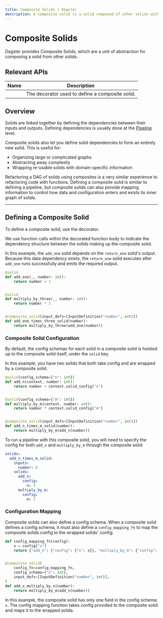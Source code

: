 ```yaml
---
title: Composite Solids | Dagster
description: A composite solid is a solid composed of other solids with a config mapping function.
---
```


# Composite Solids

Dagster provides Composite Solids, which are a unit of abstraction for composing a solid from other solids.

## Relevant APIs

| Name                                                                                  | Description                                     |
| ------------------------------------------------------------------------------------- | ----------------------------------------------- |
| <PyObject module="dagster" object="composite_solid" displayText="@composite_solid" /> | The decorator used to define a composite solid. |

## Overview

Solids are linked together by defining the dependencies between their inputs and outputs. Defining dependencies is usually done at the [Pipeline](/concepts/solids-pipelines/pipelines) level.

Composite solids also let you define solid dependencies to form an entirely new solid. This is useful for:

- Organizing large or complicated graphs
- Abstracting away complexity
- Wrapping re-usable solids with domain-specific information

Refactoring a DAG of solids using composites is a very similar experience to refactoring code with functions. Defining a composite solid is similar to defining a pipeline, but composite solids can also provide mapping information to control how data and configuration enters and exists its inner graph of solids.

---

## Defining a Composite Solid

To define a composite solid, use the <PyObject object="composite_solid" decorator /> decorator.

We use function calls within the decorated function body to indicate the dependency structure between the solids making up the composite solid.

In this example, the `add_one` solid depends on the `return_one` solid's output. Because this data dependency exists, the `return_one` solid executes after `add_one` runs successfully and emits the required output.

```python file=/concepts/solids_pipelines/composite_solids.py startafter=start_composite_solid_example_marker endbefore=end_composite_solid_example_marker
@solid
def add_one(_, number: int):
    return number + 1


@solid
def multiply_by_three(_, number: int):
    return number * 3


@composite_solid(input_defs=[InputDefinition("number", int)])
def add_one_times_three_solid(number):
    return multiply_by_three(add_one(number))
```

### Composite Solid Configuration

By default, the config schemas for each solid in a composite solid is hoisted up to the composite solid itself, under the `solid` key.

In this example, you have two solids that both take config and are wrapped by a composite solid.

```python file=/concepts/solids_pipelines/composite_solids.py startafter=start_composite_solid_config_marker endbefore=end_composite_solid_config_marker
@solid(config_schema={"n": int})
def add_n(context, number: int):
    return number + context.solid_config["n"]


@solid(config_schema={"m": int})
def multiply_by_m(context, number: int):
    return number * context.solid_config["m"]


@composite_solid(input_defs=[InputDefinition("number", int)])
def add_n_times_m_solid(number):
    return multiply_by_m(add_n(number))
```

To run a pipeline with this composite solid, you will need to specify the config for both `add_n` and `multiply_by_m` through the composite solid:

```yaml
solids:
  add_n_times_m_solid:
    inputs:
      number: 0
    solids:
      add_n:
        config:
          n: 3
      multiply_by_m:
        config:
          m: 2
```

### Configuration Mapping

Composite solids can also define a config schema. When a composite solid defines a config schema, it must also define a `config_mapping_fn` to map the composite solids config to the wrapped solids' config.

```python file=/concepts/solids_pipelines/composite_solids.py startafter=start_composite_mapping_marker endbefore=end_composite_mapping_marker
def config_mapping_fn(config):
    x = config["x"]
    return {"add_n": {"config": {"n": x}}, "multiply_by_m": {"config": {"m": x}}}


@composite_solid(
    config_fn=config_mapping_fn,
    config_schema={"x": int},
    input_defs=[InputDefinition("number", int)],
)
def add_x_multiply_by_x(number):
    return multiply_by_m(add_n(number))
```

In this example, the composite solid has only one field in the config schema: `x`. The config mapping function takes config provided to the composite solid and maps it to the wrapped solids.
